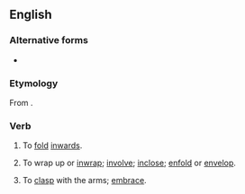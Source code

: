 ==English==

===Alternative forms===
* {{l|en|enfold}}

===Etymology===
From {{prefix|in|fold|lang=en}}.

===Verb===
{{en-verb|infolds|infolding|infolded}}

# {{lb|en|transitive}} To [[fold]] [[inwards]].
# {{lb|en|transitive}} To wrap up or [[inwrap]]; [[involve]]; [[inclose]]; [[enfold]] or [[envelop]].
# {{lb|en|transitive}} To [[clasp]] with the arms; [[embrace]].
